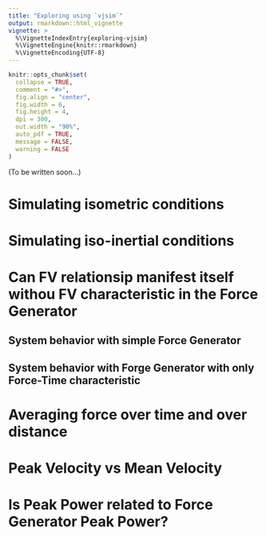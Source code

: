 ```yaml
---
title: "Exploring using `vjsim`"
output: rmarkdown::html_vignette
vignette: >
  %\VignetteIndexEntry{exploring-vjsim}
  %\VignetteEngine{knitr::rmarkdown}
  %\VignetteEncoding{UTF-8}
---
```


```r
knitr::opts_chunk$set(
  collapse = TRUE,
  comment = "#>",
  fig.align = "center",
  fig.width = 6,
  fig.height = 4,
  dpi = 300,
  out.width = "90%",
  auto_pdf = TRUE,
  message = FALSE,
  warning = FALSE
)
```

(To be written soon...)

# Simulating isometric conditions

# Simulating iso-inertial conditions

# Can FV relationsip manifest itself withou FV characteristic in the Force Generator
## System behavior with simple Force Generator
## System behavior with Forge Generator with only Force-Time characteristic

# Averaging force over time and over distance

# Peak Velocity vs Mean Velocity

# Is Peak Power related to Force Generator Peak Power?
